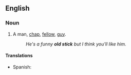 ==English==

===Noun===
{{en-noun|sg=[[old]] [[stick]]}}

# {{idiomatic|colloquial|British}} A man, [[chap]], [[fellow]], [[guy]].
#:''He's a funny '''old stick''' but I think you'll like him.''

====Translations====
{{trans-top|man, chap}}
* Spanish: {{t+|es|tío|m}}
{{trans-mid}}
{{trans-bottom}}